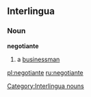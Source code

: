 ==Interlingua==

===Noun===
'''negotiante'''

# a [[businessman]]

[[Category:Interlingua nouns]]

[[pl:negotiante]]
[[ru:negotiante]]